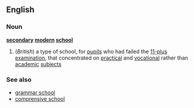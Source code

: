 ==English==
===Noun===
'''[[secondary]] [[modern]] [[school]]'''
#(''British'') a type of school, for [[pupil]]s who had failed the [[11-plus examination]], that concentrated on [[practical]] and [[vocational]] rather than [[academic]] [[subject]]s
===See also===
*[[grammar school]]
*[[comprensive school]]